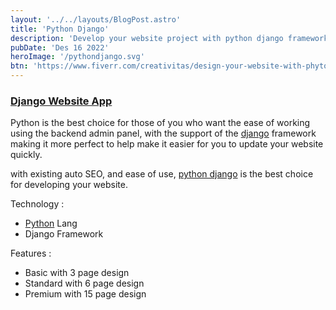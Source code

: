 ```yaml
---
layout: '../../layouts/BlogPost.astro'
title: 'Python Django'
description: 'Develop your website project with python django framework'
pubDate: 'Des 16 2022'
heroImage: '/pythondjango.svg'
btn: 'https://www.fiverr.com/creativitas/design-your-website-with-phyton-django'
---
```


### **[Django Website App](/website/python-django)**

Python is the best choice for those of you who want the ease of working using the backend admin panel, with the support of the [django](https://www.djangoproject.com/) framework making it more perfect to help make it easier for you to update your website quickly.

with existing auto SEO, and ease of use, [python django](/website/python-django) is the best choice for developing your website.

Technology :

- [Python](https://www.python.org/) Lang
- Django Framework

Features :

- Basic with 3 page design
- Standard with 6 page design
- Premium with 15 page design
